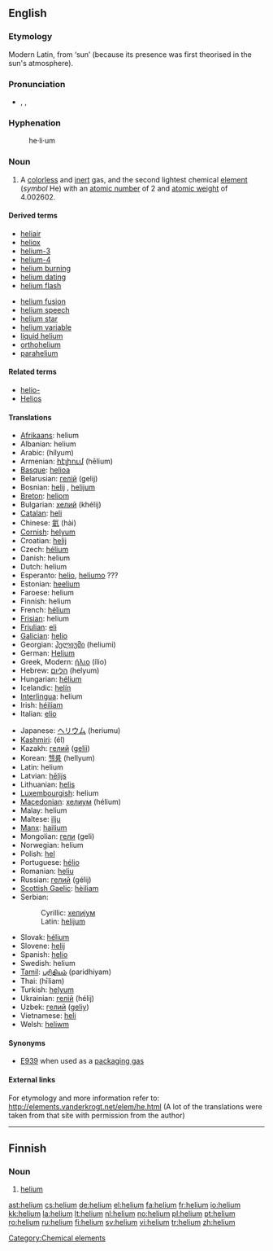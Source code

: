 {{see|Helium}}
==English==
{{elements|He|hydrogen|H|lithium|Li}}

===Etymology===
Modern Latin, from {{AGr.}} '''{{polytonic|[[ἥλιος]]}}''' ‘sun’ (because its presence was first theorised in the sun's atmosphere).

===Pronunciation===
* {{enPR|hē'lēəm}}, {{IPA|/ˈhiːlɪəm/}}, {{SAMPA|/"hi:li@m/}}

===Hyphenation===
: he&middot;li&middot;um

===Noun===
{{wikipedia}}
{{en-noun|-}}

# A [[colorless]] and [[inert]] gas, and the second lightest chemical [[element]] (''symbol'' He) with an [[atomic number]] of 2 and [[atomic weight]] of 4.002602.

====Derived terms====
{{top2}}
* [[heliair]]
* [[heliox]]
* [[helium-3]]
* [[helium-4]]
* [[helium burning]]
* [[helium dating]]
* [[helium flash]]
{{mid2}}
* [[helium fusion]]
* [[helium speech]]
* [[helium star]]
* [[helium variable]]
* [[liquid helium]]
* [[orthohelium]]
* [[parahelium]]
{{bottom}}

====Related terms====
* [[helio-]]<!--of the sun, not of helium-->
* [[Helios]]<!--the Greek sun god that helium is named after-->

====Translations====
{{trans-top|chemical element}}
* [[Afrikaans]]: helium
* Albanian: helium
* Arabic: {{ARchar|[[هيليوم]]}} (hílyum) {{m}}
* Armenian: [[հէլիում]] (hēlium)
* [[Basque]]: [[helioa]]
* Belarusian: [[гелій]] (gelij) {{m}}
* Bosnian: [[helij#Bosnian|helij]] {{m}}, [[helijum#Bosnian|helijum]] {{m}}
* [[Breton]]: [[heliom]] {{m}}
* Bulgarian: [[хелий]] (khélij) {{m}}
* [[Catalan]]: [[heli]] {{m}}
* Chinese: [[氦]] (hài)
* [[Cornish]]: [[helyum]]
* Croatian: [[helij#Croatian|helij]] {{m}}
* Czech: [[hélium]] {{n}}
* Danish: helium
* Dutch: helium {{n}}
* Esperanto: [[helio]], [[heliumo]] ???
* Estonian: [[heelium]]
* Faroese: helium
* Finnish: helium
* French: [[hélium]] {{m}}
* [[Frisian]]: helium
* [[Friulian]]: [[eli]]
* [[Galician]]: [[helio]]
* Georgian: [[ჰელიუმი]] (heliumi)
* German: [[Helium]] {{n}}
* Greek, Modern: [[ήλιο]] (ílio) {{n}}
* Hebrew: [[הליום]] (helyum)
* Hungarian: [[hélium]]
* Icelandic: [[helín]]
* [[Interlingua]]: helium
* Irish: [[héiliam]]
* Italian: [[elio]] {{m}}
{{trans-mid}}
* Japanese: [[ヘリウム]] (heriumu)
* [[Kashmiri]]: (él)
* Kazakh: [[гелий]] ([[gelii]])
* Korean: [[헬륨]] (hellyum)
* Latin: helium
* Latvian: [[hēlijs]]
* Lithuanian: [[helis]]
* [[Luxembourgish]]: helium
* [[Macedonian]]: [[хелиум]] (hélium) {{m}}
* Malay: helium
* Maltese: [[ilju]]
* [[Manx]]: [[hailium]]
* Mongolian: [[гели]] (geli)
* Norwegian: helium
* Polish: [[hel]] {{m}}
* Portuguese: [[hélio]] {{m}}
* Romanian: [[heliu]] {{n}}
* Russian: [[гелий]] (gélij) {{m}}
* [[Scottish Gaelic]]: [[hèiliam]]
* Serbian:
*: Cyrillic: [[хелијум#Serbian|хелијум]] {{m}}
*: Latin: [[helijum#Serbian|helijum]] {{m}}
* Slovak: [[hélium]]
* Slovene: [[helij#Slovene|helij]] {{m}}
* Spanish: [[helio]] {{m}}
* Swedish: helium
* [[Tamil]]: [[பரிதியம் ]] (paridhiyam)
* Thai: {{THchar|[[ฮีเลียม]]}} (hīliam)
* Turkish: [[helyum]]
* Ukrainian: [[гелій]] (hélij) {{m}}
* Uzbek: [[гелий]] ([[geliy]])
* Vietnamese: [[heli]]
* Welsh: [[heliwm]]
{{trans-bottom}}

====Synonyms====
* [[E939]] when used as a [[packaging gas]]

====External links====
For etymology and more information refer to:
http://elements.vanderkrogt.net/elem/he.html
(A lot of the translations were taken from that site with permission from the author)

[[Category:Chemical elements]]

----

==Finnish==
{{wikipedia|lang=fi}}

===Noun===
{{fi-noun}}

# {{element|lang=fi}} [[#English|helium]]

[[ast:helium]]
[[cs:helium]]
[[de:helium]]
[[el:helium]]
[[fa:helium]]
[[fr:helium]]
[[io:helium]]
[[kk:helium]]
[[la:helium]]
[[lt:helium]]
[[nl:helium]]
[[no:helium]]
[[pl:helium]]
[[pt:helium]]
[[ro:helium]]
[[ru:helium]]
[[fi:helium]]
[[sv:helium]]
[[vi:helium]]
[[tr:helium]]
[[zh:helium]]